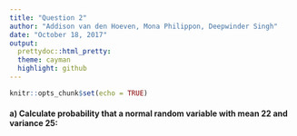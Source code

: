 ```yaml
---
title: "Question 2"
author: "Addison van den Hoeven, Mona Philippon, Deepwinder Singh"
date: "October 18, 2017"
output:
  prettydoc::html_pretty:
  theme: cayman
  highlight: github
---
```


```r
knitr::opts_chunk$set(echo = TRUE)
```

#### a) Calculate probability that a normal random variable with mean 22 and variance 25:

```r

```



```r

```


